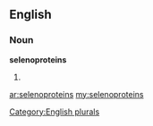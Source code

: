 ==English==

===Noun===
'''selenoproteins'''

# {{plural of|[[selenoprotein]]}}

[[Category:English plurals]]

[[ar:selenoproteins]]
[[my:selenoproteins]]